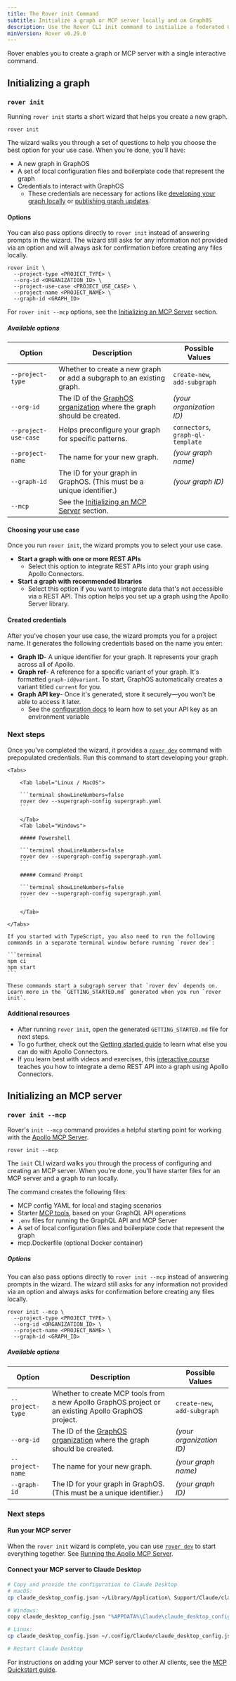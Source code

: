 ```yaml
---
title: The Rover init Command
subtitle: Initialize a graph or MCP server locally and on GraphOS
description: Use the Rover CLI init command to initialize a federated GraphQL API or MCP Server using Apollo Federation and the GraphOS Router.
minVersion: Rover v0.29.0
---
```


Rover enables you to create a graph or MCP server with a single interactive command.

## Initializing a graph
### `rover init`

Running `rover init` starts a short wizard that helps you create a new graph.

```terminal showLineNumbers=false
rover init
```

The wizard walks you through a set of questions to help you choose the best option for your use case. When you're done, you'll have:

- A new graph in GraphOS
- A set of local configuration files and boilerplate code that represent the graph 
- Credentials to interact with GraphOS
    - These credentials are necessary for actions like [developing your graph locally](/rover/commands/dev) or [publishing graph updates](/graphos/platform/schema-management/delivery/publish).

#### Options

You can also pass options directly to `rover init` instead of answering prompts in the wizard. The wizard still asks for any information not provided via an option and will always ask for confirmation before creating any files locally.

```terminal showLineNumbers=false
rover init \
  --project-type <PROJECT_TYPE> \
  --org-id <ORGANIZATION_ID> \
  --project-use-case <PROJECT_USE_CASE> \
  --project-name <PROJECT_NAME> \
  --graph-id <GRAPH_ID>
```

For `rover init --mcp` options, see the [Initializing an MCP Server](#initializing-an-mcp-server) section.

##### Available options

| Option | Description | Possible Values |
| ------ | ----------- | --------------- |
| `--project-type` | Whether to create a new graph or add a subgraph to an existing graph. | `create-new`, <br/>`add-subgraph` |
| `--org-id` | The ID of the [GraphOS organization](/graphos/platform/access-management/org#view-your-organizations) where the graph should be created. | *(your organization ID)* |
| `--project-use-case` | Helps preconfigure your graph for specific patterns. | `connectors`, <br/>`graph-ql-template` |
| `--project-name` | The name for your new graph. | *(your graph name)* |
| `--graph-id` | The ID for your graph in GraphOS. (This must be a unique identifier.) | *(your graph ID)* |
| `--mcp` | See the [Initializing an MCP Server](#initializing-an-mcp-server) section.|  |

#### Choosing your use case

Once you run `rover init`, the wizard prompts you to select your use case.

- **Start a graph with one or more REST APIs**
    - Select this option to integrate REST APIs into your graph using Apollo Connectors.
- **Start a graph with recommended libraries**
    - Select this option if you want to integrate data that's not accessible via a REST API. This option helps you set up a graph using the Apollo Server library.

#### Created credentials

After you've chosen your use case, the wizard prompts you for a project name. It generates the following credentials based on the name you enter:

- **Graph ID**- A unique identifier for your graph. It represents your graph across all of Apollo.
- **Graph ref**- A reference for a specific variant of your graph. It's formatted `graph-id@variant`. To start, GraphOS automatically creates a variant titled `current` for you.
- **Graph API key**- Once it's generated, store it securely—you won't be able to access it later.
    - See the [configuration docs](/rover/configuring#with-an-environment-variable) to learn how to set your API key as an environment variable

### Next steps

Once you've completed the wizard, it provides a [`rover dev`](./dev) command with prepopulated credentials. Run this command to start developing your graph.

    <Tabs>

        <Tab label="Linux / MacOS">

        ```terminal showLineNumbers=false
        rover dev --supergraph-config supergraph.yaml
        ```

        </Tab>
        <Tab label="Windows">

        ##### Powershell

        ```terminal showLineNumbers=false
        rover dev --supergraph-config supergraph.yaml
        ```

        ##### Command Prompt

        ```terminal showLineNumbers=false
        rover dev --supergraph-config supergraph.yaml
        ```

        </Tab>

    </Tabs>

<Note>

    If you started with TypeScript, you also need to run the following commands in a separate terminal window before running `rover dev`:

    ```terminal
    npm ci
    npm start
    ```

    These commands start a subgraph server that `rover dev` depends on. Learn more in the `GETTING_STARTED.md` generated when you run `rover init`.

</Note>


#### Additional resources

- After running `rover init`, open the generated `GETTING_STARTED.md` file for next steps.
- To go further, check out the [Getting started guide](/graphos/get-started/guides/rest) to learn what else you can do with Apollo Connectors.
- If you learn best with videos and exercises, this [interactive course](https://www.apollographql.com/tutorials/connectors-intro-rest) teaches you how to integrate a demo REST API into a graph using Apollo Connectors.

## Initializing an MCP server
### `rover init --mcp`

Rover's `init --mcp` command provides a helpful starting point for working with the [Apollo MCP Server](/apollo-mcp-server). 

```terminal showLineNumbers=false
rover init --mcp
```

The `init` CLI wizard walks you through the process of configuring and creating an MCP server. When you're done, you'll have starter files for an MCP server and a graph to run locally.

The command creates the following files:

- MCP config YAML for local and staging scenarios
- Starter [MCP tools](/apollo-mcp-server/define-tools), based on your GraphQL API operations
- `.env` files for running the GraphQL API and MCP Server
- A set of local configuration files and boilerplate code that represent the graph
- mcp.Dockerfile (optional Docker container) 

##### Options

You can also pass options directly to `rover init --mcp` instead of answering prompts in the wizard. The wizard still asks for any information not provided via an option and always asks for confirmation before creating any files locally.

```terminal showLineNumbers=false
rover init --mcp \
  --project-type <PROJECT_TYPE> \
  --org-id <ORGANIZATION_ID> \
  --project-name <PROJECT_NAME> \
  --graph-id <GRAPH_ID>
```

##### Available options

| Option | Description | Possible Values |
| ------ | ----------- | --------------- |
| `--project-type` | Whether to create MCP tools from a new Apollo GraphOS project or an existing Apollo GraphOS project. | `create-new`, <br/>`add-subgraph` |
| `--org-id` | The ID of the [GraphOS organization](/graphos/platform/access-management/org#view-your-organizations) where the graph should be created. | *(your organization ID)* |
| `--project-name` | The name for your new graph. | *(your graph name)* |
| `--graph-id` | The ID for your graph in GraphOS. (This must be a unique identifier.) | *(your graph ID)* |


### Next steps

#### Run your MCP server

When the `rover init` wizard is complete, you can use [`rover dev`](./dev) to start everything together. See [Running the Apollo MCP Server](/apollo-mcp-server/run).

#### Connect your MCP server to Claude Desktop

```bash
# Copy and provide the configuration to Claude Desktop
# macOS:
cp claude_desktop_config.json ~/Library/Application\ Support/Claude/claude_desktop_config.json

# Windows:
copy claude_desktop_config.json "%APPDATA%\Claude\claude_desktop_config.json"

# Linux:
cp claude_desktop_config.json ~/.config/Claude/claude_desktop_config.json

# Restart Claude Desktop
```

For instructions on adding your MCP server to other AI clients, see the [MCP Quickstart guide](/apollo-mcp-server/quickstart).
